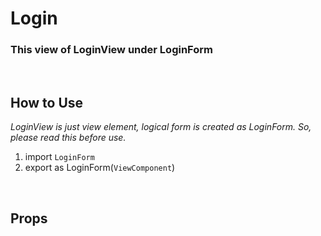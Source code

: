 
<Meta title="Form/Login" component={LoginView} />

# Login


### This view of LoginView under LoginForm
<Preview>
  <Story name="Login">
    <LoginView
      onSubmit="function"
      onSucces="function"
      onError="function"
      errorMessage="object"
    />
  </Story>
</Preview>

<br />

## How to Use
_LoginView is just view element, logical form is created as LoginForm. So, please read this before use._


1. import `LoginForm`
2. export as LoginForm(`ViewComponent`)


<br />

## Props
<Props of={LoginView} />

